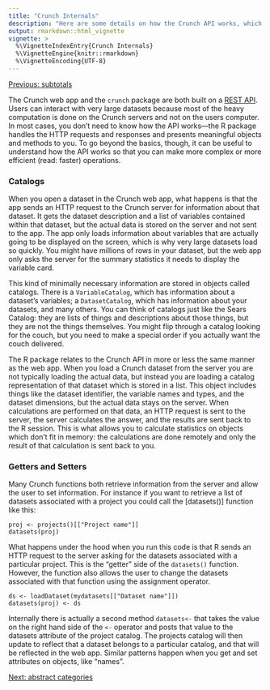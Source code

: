 ```yaml
---
title: "Crunch Internals"
description: "Here are some details on how the Crunch API works, which may be useful to know if you're looking to do complex actions or trying to understand how to improve performance of your R code."
output: rmarkdown::html_vignette
vignette: >
  %\VignetteIndexEntry{Crunch Internals}
  %\VignetteEngine{knitr::rmarkdown}
  %\VignetteEncoding{UTF-8}
---
```


[Previous: subtotals](subtotals.html)

The Crunch web app and the `crunch` package are both built on a [REST API](http://docs.crunch.io/). Users can interact with very large datasets because most of the heavy computation is done on the Crunch servers and not on the users computer. In most cases, you don't need to know how the API works---the R package handles the HTTP requests and responses and presents meaningful objects and methods to you. To go beyond the basics, though, it can be useful to understand how the API works so that you can make more complex or more efficient (read: faster) operations.

### Catalogs

When you open a dataset in the Crunch web app, what happens is that the app sends an HTTP request to the Crunch server for information about that dataset. It gets the dataset description and a list of variables contained within that dataset, but the actual data is stored on the server and not sent to the app. The app only loads information about variables that are actually going to be displayed on the screen, which is why very large datasets load so quickly. You might have millions of rows in your dataset, but the web app only asks the server for the summary statistics it needs to display the variable card.

This kind of minimally necessary information are stored in objects called catalogs. There is a `VariableCatalog`, which has information about a dataset's variables; a `DatasetCatalog`, which has information about your datasets, and many others. You can think of catalogs just like the Sears Catalog: they are lists of things and descriptions about those things, but they are not the things themselves. You might flip through a catalog looking for the couch, but you need to make a special order if you actually want the couch delivered.

The R package relates to the Crunch API in more or less the same manner as the web app. When you load a Crunch dataset from the server you are not typically loading the actual data, but instead you are loading a catalog representation of that dataset which is stored in a list. This object includes things like the dataset identifier, the variable names and types, and the dataset dimensions, but the actual data stays on the server. When calculations are performed on that data, an HTTP request is sent to the server, the server calculates the answer, and the results are sent back to the R session. This is what allows you to calculate statistics on objects which don't fit in memory: the calculations are done remotely and only the result of that calculation is sent back to you.

### Getters and Setters

Many Crunch functions both retrieve information from the server and allow the user to set information. For instance if you want to retrieve a list of datasets associated with a project you could call the [datasets()] function like this:
```
proj <- projects()[["Project name"]]
datasets(proj)
```

What happens under the hood when you run this code is that R sends an HTTP request to the server asking for the datasets associated with a particular project. This is the "getter" side of the `datasets()` function. However, the function also allows the user to change the datasets associated with that function using the assignment operator.

```
ds <- loadDataset(mydatasets[["Dataset name"]])
datasets(proj) <- ds
```

Internally there is actually a second method `datasets<-` that takes the value on the right hand side of the `<-` operator and posts that value to the datasets attribute of the project catalog. The projects catalog will then update to reflect that a dataset belongs to a particular catalog, and that will be reflected in the web app. Similar patterns happen when you get and set attributes on objects, like "names".

[Next: abstract categories](abstract-categories.html)

